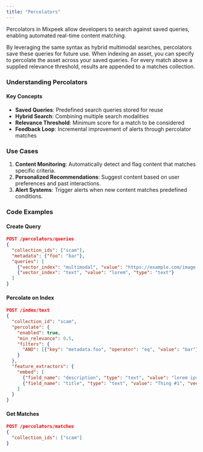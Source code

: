 ```yaml
---
title: "Percolators"
---
```


Percolators in Mixpeek allow developers to search against saved queries, enabling automated real-time content matching.

By leveraging the same syntax as hybrid multimodal searches, percolators save these queries for future use. When indexing an asset, you can specify to percolate the asset across your saved queries. For every match above a supplied relevance threshold, results are appended to a matches collection.

### Understanding Percolators

#### Key Concepts

- **Saved Queries**: Predefined search queries stored for reuse
- **Hybrid Search**: Combining multiple search modalities
- **Relevance Threshold**: Minimum score for a match to be considered
- **Feedback Loop**: Incremental improvement of alerts through percolator matches

### Use Cases

1. **Content Monitoring**: Automatically detect and flag content that matches specific criteria.
2. **Personalized Recommendations**: Suggest content based on user preferences and past interactions.
3. **Alert Systems**: Trigger alerts when new content matches predefined conditions.

### Code Examples

#### Create Query

```json
POST /percolators/queries
{
  "collection_ids": ["scam"],
  "metadata": {"foo": "bar"},
  "queries": [
    {"vector_index": "multimodal", "value": "https://example.com/image.jpg", "type": "url"},
    {"vector_index": "text", "value": "lorem", "type": "text"}
  ]
}
```

#### Percolate on Index

```json
POST /index/text
{
  "collection_id": "scam",
  "percolate": {
    "enabled": true,
    "min_relevance": 0.5,
    "filters": {
      "AND": [{"key": "metadata.foo", "operator": "eq", "value": "bar"}]
    }
  },
  "feature_extractors": {
    "embed": [
      {"field_name": "description", "type": "text", "value": "lorem ipsum", "vector_index": "text"},
      {"field_name": "title", "type": "text", "value": "Thing #1", "vector_index": "keyword"}
    ]
  }
}
```

#### Get Matches

```json
POST /percolators/matches
{
  "collection_ids": ["scam"]
}
```
